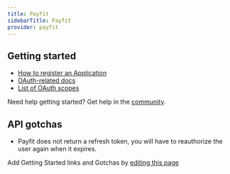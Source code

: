 ```yaml
---
title: Payfit
sidebarTitle: Payfit
provider: payfit
---
```



<Overview />
<PreBuiltTooling provider={providers[pageMetadata.provider]} />


## Getting started

-   [How to register an Application](https://developers.payfit.io/docs/quickstart-guide#2%EF%B8%8F%E2%83%A3-become-a-payfit-partner)
-   [OAuth-related docs](https://developers.payfit.io/docs/implementing-the-oauth2-flow)
-   [List of OAuth scopes](https://developers.payfit.io/docs/scopes-2)

<Tip>Need help getting started? Get help in the [community](https://nango.dev/slack).</Tip>

## API gotchas

-   Payfit does not return a refresh token, you will have to reauthorize the user again when it expires.

<Note>Add Getting Started links and Gotchas by [editing this page](https://github.com/nangohq/nango/tree/master/docs-v2/integrations/all/payfit.mdx)</Note>
